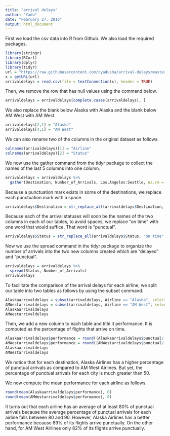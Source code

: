 ```yaml
---
title: "arrival delays"
author: "Yadu"
date: "February 27, 2016"
output: html_document
---
```


First we load the csv data into R from Github. We also load the required packages.

```r
library(stringr)
library(RCurl)
library(dplyr)
library(tidyr)
url = "https://raw.githubusercontent.com/cyadusha/arrival-delays/master/arrival%20delays.csv"
x = getURL(url)
arrivaldelays = read.csv(file = textConnection(x), header = TRUE)
```

Then, we remove the row that has null values using the command below.

```r
arrivaldelays = arrivaldelays[complete.cases(arrivaldelays), ]
```

We also replace the blank below Alaska with Alaska and the blank below AM West with AM West.

```r
arrivaldelays[2,1] = "Alaska"
arrivaldelays[4,1] = "AM West"
```

We can also rename two of the columns in the original dataset as follows.

```r
colnames(arrivaldelays)[1] = "Airline"
colnames(arrivaldelays)[2] = "Status"
```

We now use the gather command from the tidyr package to collect the names of the last 5 columns into one column.

```r
arrivaldelays = arrivaldelays %>%
  gather(Destination, Number_of_Arrivals, Los.Angeles:Seattle, na.rm = T)
```

Because a punctuation mark exists in some of the destinations, we replace each punctuation mark with a space.

```r
arrivaldelays$Destination = str_replace_all(arrivaldelays$Destination, "[[:punct:]]", " ")
```

Because each of the arrival statuses will soon be the names of the two columns in each of our tables, to avoid spaces, we replace "on time" with one word that would suffice. That word is "punctual".

```r
arrivaldelays$Status = str_replace_all(arrivaldelays$Status, "on time", "punctual")
```

Now we use the spread command in the tidyr package to organize the number of arrivals into the two new columns created which are "delayed" and "punctual".

```r
arrivaldelays = arrivaldelays %>%
  spread(Status, Number_of_Arrivals)
arrivaldelays
```

To facilitate the comparison of the arrival delays for each airline, we split our table into two tables as follows by using the subset command.

```r
Alaskaarrivaldelays = subset(arrivaldelays, Airline == "Alaska", select = -Airline)
AMWestarrivaldelays = subset(arrivaldelays, Airline == "AM West", select = -Airline)
Alaskaarrivaldelays
AMWestarrivaldelays
```

Then, we add a new column to each table and title it performance. It is computed as the percentage of flights that arrive on time. 

```r
Alaskaarrivaldelays$performance = round((Alaskaarrivaldelays$punctual/(Alaskaarrivaldelays$punctual + Alaskaarrivaldelays$delayed))*100, 0)
AMWestarrivaldelays$performance = round((AMWestarrivaldelays$punctual/(AMWestarrivaldelays$punctual + AMWestarrivaldelays$delayed))*100, 0)
Alaskaarrivaldelays
AMWestarrivaldelays
```

We notice that for each destination, Alaska Airlines has a higher percentage of punctual arrivals as compared to AM West Airlines. But yet, the percentage of punctual arrivals for each city is much greater than 50.

We now compute the mean performance for each airline as follows.

```r
round(mean(Alaskaarrivaldelays$performance), 0)
round(mean(AMWestarrivaldelays$performance), 0)
```

It turns out that each airline has an average of at least 80% of punctual arrivals because the average percentage of punctual arrivals for each airline falls between 80 and 90. However, Alaska Airlines has a better performance because 89% of its flights arrive punctually. On the other hand, for AM West Airlines only 82% of its flights arrive punctually. 

